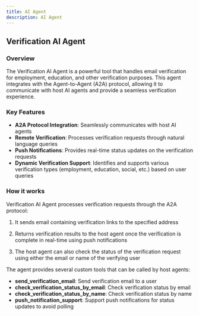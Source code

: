 ```yaml
---
title: AI Agent
description: AI Agent
---
```


## Verification AI Agent

### Overview

The Verification AI Agent is a powerful tool that handles email verification for employment, education, and other verification purposes. This agent integrates with the Agent-to-Agent (A2A) protocol, allowing it to communicate with host AI agents and provide a seamless verification experience.

### Key Features

- **A2A Protocol Integration**: Seamlessly communicates with host AI agents
- **Remote Verification**: Processes verification requests through natural language queries
- **Push Notifications**: Provides real-time status updates on the verification requests
- **Dynamic Verification Support**: Identifies and supports various verification types (employment, education, social, etc.) based on user queries

### How it works

Verification AI Agent processes verification requests through the A2A protocol:

1. It sends email containing verification links to the specified address

2. Returns verification results to the host agent once the verification is complete in real-time using push notifications

3. The host agent can also check the status of the verification request using either the email or name of the verifying user

The agent provides several custom tools that can be called by host agents:

- **send_verification_email**: Send verification email to a user
- **check_verification_status_by_email**: Check verification status by email
- **check_verification_status_by_name**: Check verification status by name
- **push_notification_support**: Support push notifications for status updates to avoid polling




